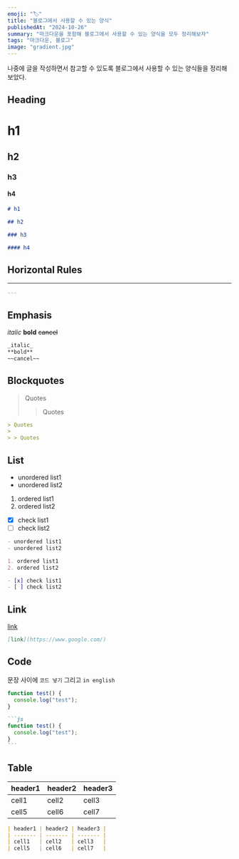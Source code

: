 ```yaml
---
emoji: "🏷️"
title: "블로그에서 사용할 수 있는 양식"
publishedAt: "2024-10-26"
summary: "마크다운을 포함해 블로그에서 사용할 수 있는 양식을 모두 정리해보자"
tags: "마크다운, 블로그"
image: "gradient.jpg"
---
```


나중에 글을 작성하면서 참고할 수 있도록 블로그에서 사용할 수 있는 양식들을 정리해보았다.

## Heading

# h1

## h2

### h3

#### h4

```markdown
# h1

## h2

### h3

#### h4
```

## Horizontal Rules

---

```markdown
---
```

## Emphasis

_italic_
**bold**
~~cancel~~

```markdown
_italic_
**bold**
~~cancel~~
```

## Blockquotes

> Quotes
>
> > Quotes

```markdown
> Quotes
>
> > Quotes
```

## List

- unordered list1
- unordered list2

1. ordered list1
2. ordered list2

- [x] check list1
- [ ] check list2

```markdown
- unordered list1
- unordered list2

1. ordered list1
2. ordered list2

- [x] check list1
- [ ] check list2
```

## Link

[link](https://www.google.com/)

```markdown
[link](https://www.google.com/)
```

## Code

문장 사이에 `코드 넣기` 그리고 `in english`

```js
function test() {
  console.log("test");
}
```

````markdown
```js
function test() {
  console.log("test");
}
```
````

## Table

| header1 | header2 | header3 |
| ------- | ------- | ------- |
| cell1   | cell2   | cell3   |
| cell5   | cell6   | cell7   |

```markdown
| header1 | header2 | header3 |
| ------- | ------- | ------- |
| cell1   | cell2   | cell3   |
| cell5   | cell6   | cell7   |
```
